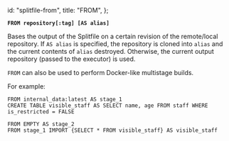   id: "splitfile-from",
  title: "FROM",
};

**`FROM repository[:tag] [AS alias]`**

Bases the output of the Splitfile on a certain revision of the
remote/local repository. If `AS alias` is specified, the repository
is cloned into `alias` and the current contents of `alias`
destroyed. Otherwise, the current output repository (passed to
the executor) is used.

`FROM` can also be used to perform Docker-like multistage builds.

For example:

```splitfile
FROM internal_data:latest AS stage_1
CREATE TABLE visible_staff AS SELECT name, age FROM staff WHERE is_restricted = FALSE

FROM EMPTY AS stage_2
FROM stage_1 IMPORT {SELECT * FROM visible_staff} AS visible_staff
```
